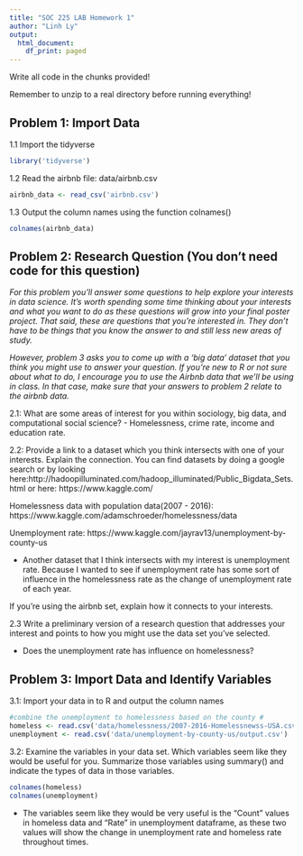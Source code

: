 ```yaml
---
title: "SOC 225 LAB Homework 1"
author: "Linh Ly"
output:
  html_document:
    df_print: paged
---
```

Write all code in the chunks provided!

Remember to unzip to a real directory before running everything!

## Problem 1: Import Data

1.1 Import the tidyverse
```r
library('tidyverse')
```

1.2 Read the airbnb file: data/airbnb.csv

```r
airbnb_data <- read_csv('airbnb.csv')

```

1.3 Output the column names using the function colnames()

```r
colnames(airbnb_data)
```


## Problem 2: Research Question (You don't need code for this question)
*For this problem you'll answer some questions to help explore your interests in data science. It's worth spending some time thinking about your interests and what you want to do as these questions will grow into your final poster project. That said, these are questions that you're interested in. They don't have to be things that you know the answer to and still less new areas of study.*  
  
*However, problem 3 asks you to come up with a 'big data' dataset that you think you might use to answer your question. If you're new to R or not sure about what to do, I encourage you to use the Airbnb data that we'll be using in class. In that case, make sure that your answers to problem 2 relate to the airbnb data.*

2.1: What are some areas of interest for you within sociology, big data, and computational social science?
- Homelessness, crime rate, income and education rate. 

2.2: Provide a link to a dataset which you think intersects with one of your interests. Explain the connection. You can find datasets by doing a google search or by looking here:http://hadoopilluminated.com/hadoop_illuminated/Public_Bigdata_Sets.html or here: https://www.kaggle.com/

Homelessness data with population data(2007 - 2016): 
https://www.kaggle.com/adamschroeder/homelessness/data

Unemployment rate: 
https://www.kaggle.com/jayrav13/unemployment-by-county-us

- Another dataset that I think intersects with my interest is unemployment rate. Because I wanted to see if unemployment rate has some sort of influence in the homelessness rate as the change of unemployment rate of each year.   

If you're using the airbnb set, explain how it connects to your interests.

2.3 Write a preliminary version of a research question that addresses your interest and points to how you might use the data set you've selected.

- Does the unemployment rate has influence on homelessness?

## Problem 3: Import Data and Identify Variables

3.1: Import your data in to R and output the column names
```r
#combine the unemployment to homelessness based on the county # 
homeless <- read.csv('data/homelessness/2007-2016-Homelessnewss-USA.csv')
unemployment <- read.csv('data/unemployment-by-county-us/output.csv')
```

3.2: Examine the variables in your data set. Which variables seem like they would be useful for you. Summarize those variables using summary() and indicate the types of data in those variables.

```r
colnames(homeless)
colnames(unemployment)
```
- The variables seem like they would be very useful is the "Count" values in homeless data and "Rate" in unemployment dataframe, as these two values will show the change in unemployment rate and homeless rate throughout times. 



